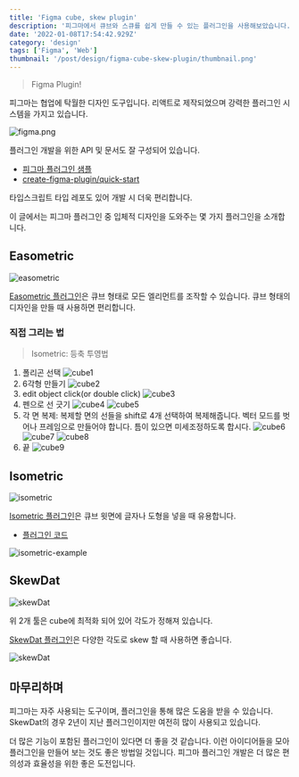 ```yaml
---
title: 'Figma cube, skew plugin'
description: '피그마에서 큐브와 스큐를 쉽게 만들 수 있는 플러그인을 사용해보았습니다.'
date: '2022-01-08T17:54:42.929Z'
category: 'design'
tags: ['Figma', 'Web']
thumbnail: '/post/design/figma-cube-skew-plugin/thumbnail.png'
---
```


> Figma Plugin!

피그마는 협업에 탁월한 디자인 도구입니다. 리액트로 제작되었으며 강력한 플러그인 시스템을 가지고 있습니다.

![figma.png](https://files.seonest.net/images/qnfqnfqnf/post/134/figma.png)

플러그인 개발을 위한 API 및 문서도 잘 구성되어 있습니다.

- [피그마 플러그인 샘플](https://github.com/figma/plugin-samples)
- [create-figma-plugin/quick-start](https://yuanqing.github.io/create-figma-plugin/quick-start/)

타입스크립트 타입 레포도 있어 개발 시 더욱 편리합니다.

이 글에서는 피그마 플러그인 중 입체적 디자인을 도와주는 몇 가지 플러그인을 소개합니다.

## Easometric

![easometric](https://camo.githubusercontent.com/f1848146750421adf6690efe2818744f8c2f26abe26e1f0abcc9b323c601ea0f/68747470733a2f2f6161726f6e696b65722e6d652f6561736f6d65747269632e676966)

[Easometric 플러그인](https://www.figma.com/community/plugin/750743440401413268/Easometric)은 큐브 형태로 모든 엘리먼트를 조작할 수 있습니다. 큐브 형태의 디자인을 만들 때 사용하면 편리합니다.

### 직접 그리는 법

> Isometric: 등축 투영법

1. 폴리곤 선택
   ![cube1](https://files.seonest.net/images/qnfqnfqnf/post/135/image.png)
2. 6각형 만들기
   ![cube2](https://files.seonest.net/images/qnfqnfqnf/post/136/image.png)
3. edit object click(or double click)
   ![cube3](https://files.seonest.net/images/qnfqnfqnf/post/137/image.png)
4. 펜으로 선 긋기
   ![cube4](https://files.seonest.net/images/qnfqnfqnf/post/139/image.png)
   ![cube5](https://files.seonest.net/images/qnfqnfqnf/post/138/image.png)
5. 각 면 복제: 복제할 면의 선들을 shift로 4개 선택하여 복제해줍니다. 벡터 모드를 벗어나 프레임으로 만들어야 합니다. 틈이 있으면 미세조정하도록 합시다.
   ![cube6](https://files.seonest.net/images/qnfqnfqnf/post/140/image.png)
   ![cube7](https://files.seonest.net/images/qnfqnfqnf/post/141/image.png)
   ![cube8](https://files.seonest.net/images/qnfqnfqnf/post/142/image.png)
6. 끝
   ![cube9](https://files.seonest.net/images/qnfqnfqnf/post/143/image.png)

## Isometric

![isometric](https://raw.githubusercontent.com/SuspectOnTheLam/Isometric/master/misc/iso-demo-3.gif)

[Isometric 플러그인](https://www.figma.com/community/plugin/741184519069077841/Isometric)은 큐브 윗면에 글자나 도형을 넣을 때 유용합니다.

- [플러그인 코드](https://github.com/SuspectOnTheLam/Isometric)

![isometric-example](https://files.seonest.net/images/qnfqnfqnf/post/144/image.png)

## SkewDat

![skewDat](https://files.seonest.net/images/qnfqnfqnf/post/145/image.png)

위 2개 툴은 cube에 최적화 되어 있어 각도가 정해져 있습니다.

[SkewDat 플러그인](https://www.figma.com/community/plugin/741472919529947576/SkewDat)은 다양한 각도로 skew 할 때 사용하면 좋습니다.

![skewDat](https://files.seonest.net/images/qnfqnfqnf/post/146/image.png)

## 마무리하며

피그마는 자주 사용되는 도구이며, 플러그인을 통해 많은 도움을 받을 수 있습니다. SkewDat의 경우 2년이 지난 플러그인이지만 여전히 많이 사용되고 있습니다.

더 많은 기능이 포함된 플러그인이 있다면 더 좋을 것 같습니다. 이런 아이디어들을 모아 플러그인을 만들어 보는 것도 좋은 방법일 것입니다. 피그마 플러그인 개발은 더 많은 편의성과 효율성을 위한 좋은 도전입니다.
